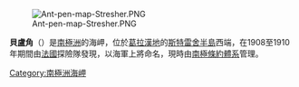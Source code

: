 [[Image:Ant-pen-map-Stresher.PNG|thumb]]

'''貝盧角'''（{{lang-en|Cape Bellue}}）是[[南極洲|南極洲]]的海岬，位於[[葛拉漢地|葛拉漢地]]的[[斯特雷舍半島|斯特雷舍半島]]西端，在1908至1910年期間由[[法國|法國]]探險隊發現，以海軍上將命名，現時由[[南極條約體系|南極條約體系]]管理。

{{coord|66|18|S|65|53|W|display=title}}

{{DEFAULTSORT:Cape Bellue}}
[[Category:南極洲海岬|Category:南極洲海岬]]


{{LoubetCoast-geo-stub}}